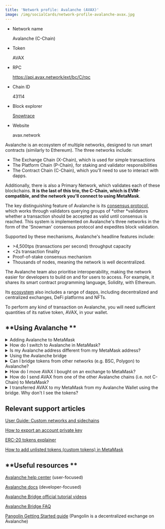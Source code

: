 ```yaml
---
title: 'Network profile: Avalanche (AVAX)'
image: /img/socialCards/network-profile-avalanche-avax.jpg
---
```



<CustomLayout />


- Network name

  Avalanche (C-Chain)

- Token

  AVAX

- RPC

  https://api.avax.network/ext/bc/C/rpc

- Chain ID

  43114

- Block explorer

  [Snowtrace](https://snowtrace.io/)

- Website

  avax.network

Avalanche is an ecosystem of multiple networks, designed to run smart contracts (similarly to Ethereum). The three networks include:

- The Exchange Chain (X-Chain), which is used for simple transactions
- The Platform Chain (P-Chain), for staking and validator responsibilities
- The Contract Chain (C-Chain), which you'll need to use to interact with dapps.

Additionally, there is also a Primary Network, which validates each of these blockchains. **It is the last of this trio, the C-Chain, which is EVM-compatible, and the network you'll connect to using MetaMask**.

The key distinguishing feature of Avalanche is its [consensus protocol](https://docs.avax.network), which works through validators querying groups of *other *validators whether a transaction should be accepted as valid until consensus is reached. This system is implemented on Avalanche's three networks in the form of the 'Snowman' consensus protocol and expedites block validation.

Supported by these mechanisms, Avalanche's headline features include:

- \>4,500tps (transactions per second) throughput capacity
- \<2s transaction finality
- Proof-of-stake consensus mechanism
- Thousands of nodes, meaning the network is well decentralized.

The Avalanche team also prioritise interoperability, making the network easier for developers to build on and for users to access. For example, it shares its smart contract programming language, Solidity, with Ethereum.

Its [ecosystem](https://ecosystem.avax.network/marketplace) also includes a range of dapps, including decentralized and centralized exchanges, DeFi platforms and NFTs.

To perform any kind of transaction on Avalanche, you will need sufficient quantities of its native token, AVAX, in your wallet.

## **Using Avalanche **

<details>
<summary>Adding Avalanche to MetaMask</summary>
<div>

Adding the network is an essential first step to interacting with Avalanche. There are two ways to do this:

1. [Add it using Chainlist](/networks-and-sidechains/managing-networks/add-a-network-using-chainlist).
2. [Add it manually](/networks-and-sidechains/managing-networks/how-to-add-a-custom-network-rpc). The network details are at the top of this article and available via various Avalanche sources (such as [this one](https://support.avax.network/en/articles/4626956-how-do-i-set-up-metamask-on-avalanche)).

Avalanche have also produced a video tutorial on adding the network that you can find [here](https://support.avax.network/en/articles/4626956-how-do-i-set-up-metamask-on-avalanche).

</div>
</details>

<details>
<summary>How do I switch to Avalanche in MetaMask?</summary>
<div>

Please note the below instructions assume you have already added Avalanche network to your MetaMask (see above).

<Tabs>

<TabItem value="Mobile" label="Mobile">
 On your wallet page, find where it says the current network you're connected to at the top of the screen. Tap here to select Avalanche from the networks you've already added.

<div class="center-container">
  <div class="img-medium">
    <img
      src={
        require("../../img/network-profiles/network-profile-avalanche-avax/metamask_avalanche_network_mobile.png")
          .default
      }
      alt="MetaMask Avalanche network mobile"
    />
  </div>
</div>

</TabItem>

<TabItem value="Extension" label="Extension">

Select the drop-down arrow in the top left corner of the app -- it will currently display the network you're connected to, such as 'Ethereum Mainnet', or any other you used last. Scroll through the menu until you find the Avalanche network, then click on it to switch.

<div class="center-container">
  <div class="img-medium">
    <img
      src={
        require("../../img/network-profiles/network-profile-avalanche-avax/MetaMask_Avalanche_network_extension.png")
          .default
      }
      alt="MetaMask Avalanche network extension"
    />
  </div>
</div>

</TabItem>

</Tabs>

</div>
</details>

<details>
<summary>Is my Avalanche address different from my MetaMask address?</summary>
<div>

Firstly, and for clarity: **you can interact with the majority of dapps on Avalanche C-Chain using MetaMask**. In a lot of cases, you don't need the Avalanche Wallet.

However, if you want to access the X-Chain or P-Chain, you will need the [Avalanche Wallet](https://wallet.avax.network/). Due to the triplicate structure of Avalanche, this single wallet has three addresses -- one for each of the chains.

The C-Chain address will look like an Ethereum address, beginning with 0x. This is because the C-Chain is an instance (separate occurrence, or version of) the Ethereum Virtual Machine, which is what we mean we say it's EVM-compatible. It essentially functions the same.

However, and despite both being compatible, the **C-Chain address of your Avalanche wallet will be different to your MetaMask address**.

:::warning

#### Setting up Avalanche and MetaMask to use the same address: only for the adventurous

It is possible to have MetaMask and the Avalanche Wallet use the same address by exporting your private key from MetaMask and using it to sign into the Avalanche Wallet. We do not recommend this process unless you are aware of the risk involved and know what you're doing. See [here](https://support.avax.network/en/articles/5307228-how-to-send-avax-from-metamask-to-an-exchange) for a how-to from Avalanche, and our [guide](/managing-my-wallet/secret-recovery-phrase-and-private-keys/how-to-export-an-accounts-private-key) to the process for further information. Anyone can access your account if they have your private key, so if you do export it -- be careful. Also, be **extremely **wary of anyone asking you to export your private key and give it to them. Our official support channels will never ask your for your private key/Secret Recovery Phrase.

:::

**Never try and send transactions from any other Avalanche chains (X-Chain or P-Chain) to your MetaMask.** You will lose the tokens and not be able to get them back, as these are incompatible blockchains. Always get these assets onto the C-Chain and then bridge them over.

</div>
</details>

<details>
<summary>Using the Avalanche bridge</summary>
<div>

Avalanche's [official bridge](https://bridge.avax.network/) can be used to move ERC-20 tokens to and from the Avalanche C-Chain. It is **only compatible with Ethereum mainnet**.

You can also use the bridging options at the [MetaMask Portfolio Dapp](https://portfolio.metamask.io/bridge).

This [video tutorial](https://www.youtube.com/watch?v=RLnNMfINwS0) by Avalanche for using the official bridge is very useful. In short:

1. Access the [bridge](https://bridge.avax.network/).
2. Connect your MetaMask. Make sure you select the account you want to use.
3. Select which ERC-20 token you'd like bridge across, and input the amount. Make sure you have sufficient ETH in your wallet to pay for the transaction (the cost is displayed in the interface).
4. The MetaMask transaction approval window will appear. Make sure you're happy with the details, and click confirm.
5. You'll be taken to a confirmations page that displays the status of your transaction in real time. As the video tutorial explains, there is also a link here to MetaMask which streamlines adding the bridged token to your MetaMask on the Avalanche network.
6. Once the tokens are bridged, they will appear in your MetaMask wallet, provided you have selected the Avalanche Network and added the token (see step 5).

All bridged ERC-20 tokens gain the suffix **.e** on Avalanche, indicating that they have come from Ethereum -- USDT would become USDT.e, for example. These are known as 'AB' (Avalanche Bridge) tokens.

**If you have AVAX on Avalanche that you want to move to MetaMask, you'll need to**:

1. Make sure the AVAX is on the C-Chain. If it isn't, perform a cross-chain transfer in your Avalanche Wallet to get it there.
2. Transfer the tokens to your MetaMask address.
3. Use the bridge, following the process above.
4. If completed successfully, the bridged tokens will appear in your MetaMask, back on Ethereum.

</div>
</details>

<details>
<summary>Can I bridge tokens from other networks (e.g. BSC, Polygon) to Avalanche?</summary>
<div>

Yes. However, you will have to use an unofficial bridge; a few multi-chain bridge options are listed below.

**Avalanche's official bridge only supports Ethereum \<-> Avalanche C-Chain**. Please note this list does not constitute an endorsement of or affiliation with any of these platforms.

- [Multichain](https://app.multichain.org/#/router) (formerly AnySwap)
- [xPollinate](https://xpollinate.io/)
- [Rubic](https://app.rubic.exchange/).

Always make sure you know what you are doing before you sign any transactions on these platforms. Check their FAQs and support pages if unsure, and consider sending trial transactions to start with.

</div>
</details>

<details>
<summary>How do I move AVAX I bought on an exchange to MetaMask?</summary>
<div>

Generally, when you buy AVAX on an exchange, your AVAX will be on one of two networks: the X-Chain or the C-Chain.

:::warning

#### Do not send tokens straight from an exchange to MetaMask using the X-Chain

You will lose your tokens.

:::

**MetaMask only works with the Avalanche C-Chain**, which is EVM-compatible. Some exchanges, such as Binance, [only support withdrawals to the C-Chain](https://academy.binance.com/en/articles/how-to-use-the-avalanche-wallet). Always check these details before making any transactions. Consider sending test transactions of small quantities if you're unsure.

If your exchange does not support C-Chain, and instead uses the X-Chain, to get your AVAX on MetaMask you have to move tokens from one Avalanche network to another using the [Avalanche Wallet](https://wallet.avax.network/).

Within the Avalanche wallet, find the 'Cross Chain' tab to move AVAX between the three Avalanche networks.

</div>
</details>

<details>
<summary>How do I send AVAX from one of the other Avalanche chains (i.e. not C-Chain) to MetaMask?</summary>
<div>

You'll need to do a cross-chain transaction from your Avalanche Wallet.

See this [Avalanche guide](https://support.avax.network/en/articles/6169872-how-to-make-a-cross-chain-transfer-in-the-avalanche-wallet) to the process for more information.

</div>
</details>

<details>
<summary>I transferred AVAX to my MetaMask from my Avalanche Wallet using the bridge. Why don't I see the tokens?</summary>
<div>

Follow the troubleshooting checklist [here](/networks-and-sidechains/managing-networks/user-guide-custom-networks-and-sidechains):

1. Have you selected the Avalanche network in MetaMask?
2. Did you transfer the tokens correctly, i.e. use the correct bridge and input the right addresses?
3. Have you added AVAX as a token in MetaMask?

If you're still having problems after checking through this list, contact support through the link on our [support landing page](https://support.metamask.io/hc/en-us/).

</div>
</details>

##

## **Relevant support articles**

[User Guide: Custom networks and sidechains](/networks-and-sidechains/managing-networks/user-guide-custom-networks-and-sidechains)

[How to export an account private key](/managing-my-wallet/secret-recovery-phrase-and-private-keys/how-to-export-an-accounts-private-key)

[ERC-20 tokens explainer](/managing-my-tokens/user-guide-tokens)

[How to add unlisted tokens (custom tokens) in MetaMask](/managing-my-tokens/custom-tokens/how-to-display-tokens-in-metamask)

## **Useful resources **

[Avalanche help center](https://support.avax.network/en/) (user-focused)

[Avalanche docs](https://docs.avax.network/) (developer-focused)

[Avalanche Bridge official tutorial videos](https://www.youtube.com/playlist?list=PLRHl-ulWK4-FPRA7SS1OrCOC8cOc2K8sP)

[Avalanche Bridge FAQ](https://docs.avax.network/learn/avalanche-bridge-faq/)

[Pangolin Getting Started guide](https://pangolin.exchange/tutorials/getting-started#set-up-metamask) (Pangolin is a decentralized exchange on Avalanche)
